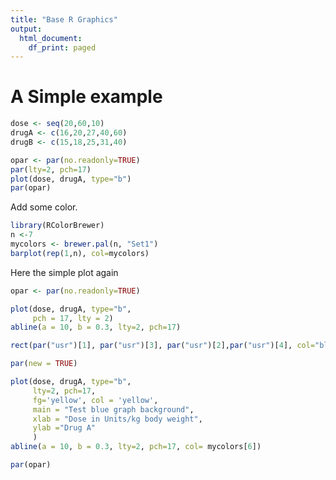 ```yaml
---
title: "Base R Graphics"
output:
  html_document:
    df_print: paged
---
```


# A Simple example


```r
dose <- seq(20,60,10)
drugA <- c(16,20,27,40,60)
drugB <- c(15,18,25,31,40)
```


```r
opar <- par(no.readonly=TRUE)
par(lty=2, pch=17)
plot(dose, drugA, type="b")
par(opar)
```

Add some color.


```r
library(RColorBrewer)
n <-7
mycolors <- brewer.pal(n, "Set1")
barplot(rep(1,n), col=mycolors)
```


Here the simple plot again

```r
opar <- par(no.readonly=TRUE)

plot(dose, drugA, type="b",
     pch = 17, lty = 2)
abline(a = 10, b = 0.3, lty=2, pch=17)

rect(par("usr")[1], par("usr")[3], par("usr")[2],par("usr")[4], col="blue")

par(new = TRUE)

plot(dose, drugA, type="b",
     lty=2, pch=17,
     fg='yellow', col = 'yellow',
     main = "Test blue graph background",
     xlab = "Dose in Units/kg body weight",
     ylab ="Drug A"
     )
abline(a = 10, b = 0.3, lty=2, pch=17, col= mycolors[6])

par(opar)
```

